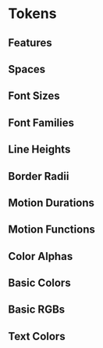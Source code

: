 
<Meta title="Designs/Tokens" />

# Tokens

## Features

<FeaturesTable />

## Spaces

<SpacesTable />

## Font Sizes

<FontSizesTable />

## Font Families

<FontFamiliesTable />

## Line Heights

<LineHeightsTable />

## Border Radii

<BorderRadiiTable />

## Motion Durations

<MotionDurationsTable />

## Motion Functions

<MotionFunctionsTable />

## Color Alphas

<ColorAlphasTable />

## Basic Colors

<BasicColorsTable />

## Basic RGBs

<BasicRGBsTable />

## Text Colors

<TextColorsTable />
